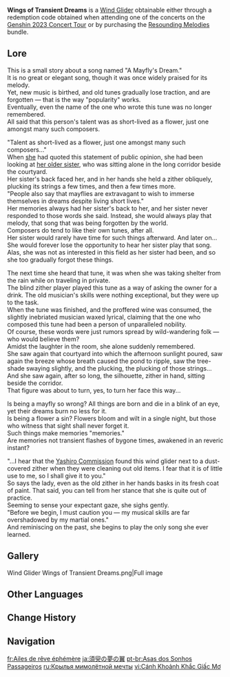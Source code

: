 {{Item Infobox
|id           = 140013
|image        = Item Wings of Transient Dreams.png
|type         = Wind Gliders
|quality      = 4
|description  = A stylized wind glider, one that you obtained in a trance-like flash as you entered a dream of the past through music.
|source1      = Obtainable through a redemption code received when attending one of the concerts on the [[Genshin Concert/2023 Melodies of an Endless Journey|Genshin Concert Tour]].
|source2      = [[Resounding Melodies]] bundle.
}}
'''Wings of Transient Dreams''' is a [[Wind Glider]] obtainable either through a redemption code obtained when attending one of the concerts on the [[Genshin Concert/2023 Melodies of an Endless Journey|Genshin 2023 Concert Tour]] or by purchasing the [[Resounding Melodies]] bundle.

==Lore==
This is a small story about a song named "A Mayfly's Dream."<br>
It is no great or elegant song, though it was once widely praised for its melody.<br>
Yet, new music is birthed, and old tunes gradually lose traction, and are forgotten &mdash; that is the way "popularity" works.<br>
Eventually, even the name of the one who wrote this tune was no longer remembered.<br>
All said that this person's talent was as short-lived as a flower, just one amongst many such composers.

"Talent as short-lived as a flower, just one amongst many such composers..."<br>
When [[Ei|she]] had quoted this statement of public opinion, she had been looking at [[Makoto|her older sister]], who was sitting alone in the long corridor beside the courtyard.<br>
Her sister's back faced her, and in her hands she held a zither obliquely, plucking its strings a few times, and then a few times more.<br>
"People also say that mayflies are extravagant to wish to immerse themselves in dreams despite living short lives."<br>
Her memories always had her sister's back to her, and her sister never responded to those words she said. Instead, she would always play that melody, that song that was being forgotten by the world.<br>
Composers do tend to like their own tunes, after all.<br>
Her sister would rarely have time for such things afterward. And later on... She would forever lose the opportunity to hear her sister play that song.<br>
Alas, she was not as interested in this field as her sister had been, and so she too gradually forgot these things.

The next time she heard that tune, it was when she was taking shelter from the rain while on traveling in private.<br>
The blind zither player played this tune as a way of asking the owner for a drink. The old musician's skills were nothing exceptional, but they were up to the task.<br>
When the tune was finished, and the proffered wine was consumed, the slightly inebriated musician waxed lyrical, claiming that the one who composed this tune had been a person of unparalleled nobility.<br>
Of course, these words were just rumors spread by wild-wandering folk &mdash; who would believe them?<br>
Amidst the laughter in the room, she alone suddenly remembered.<br>
She saw again that courtyard into which the afternoon sunlight poured, saw again the breeze whose breath caused the pond to ripple, saw the tree-shade swaying slightly, and the plucking, the plucking of those strings...<br>
And she saw again, after so long, the silhouette, zither in hand, sitting beside the corridor.<br>
That figure was about to turn, yes, to turn her face this way...

Is being a mayfly so wrong? All things are born and die in a blink of an eye, yet their dreams burn no less for it.<br>
Is being a flower a sin? Flowers bloom and wilt in a single night, but those who witness that sight shall never forget it.<br>
Such things make memories "memories."<br>
Are memories not transient flashes of bygone times, awakened in an reveric instant?

"...I hear that the [[Yashiro Commission]] found this wind glider next to a dust-covered zither when they were cleaning out old items. I fear that it is of little use to me, so I shall give it to you."<br>
So says the lady, even as the old zither in her hands basks in its fresh coat of paint. That said, you can tell from her stance that she is quite out of practice.<br>
Seeming to sense your expectant gaze, she sighs gently.<br>
"Before we begin, I must caution you &mdash; my musical skills are far overshadowed by my martial ones."<br>
And reminiscing on the past, she begins to play the only song she ever learned.

==Gallery==
<gallery>
Wind Glider Wings of Transient Dreams.png|Full image
</gallery>

==Other Languages==
{{Other Languages
|en       = Wings of Transient Dreams
|zhs      = 梦生须臾之翼
|zhs_rm   = Mèngshēng Xūyú zhi Yì
|zht      = 夢生須臾之翼
|zht_rm   = Mèngshēng Xūyú zhi Yì
|zh_tl    = Wings of Ephemeron-Born Dream
|ja       = 須臾の夢の翼
|ja_rm    = Shibaraku no Yume no Tsubasa
|ja_tl    = 
|ko       = 꿈에서 탄생한 찰나의 날개
|ko_tl    = Wing of Moment Born from a Dream
|es       = Alas del Ensueño Efímero
|es_tl    = Wings of Ephemeral Dreaming
|fr       = Ailes de rêve éphémère
|fr_tl    = Wings of Ephemeral Dream
|ru       = Крылья мимолётной мечты
|ru_tl    = Wings of Transient Dream
|th       = Wings of Transient Dreams
|vi       = Cánh Khoảnh Khắc Giấc Mơ
|vi_tl    = 
|de       = Flügel vergänglicher Träume
|de_tl    = Wings of Fleeting Dreams
|id       = Wings of Transient Dreams
|pt       = Asas dos Sonhos Passageiros
|pt_tl    = 
|tr       = Fani Rüyaların Kanatları
|tr_tl    = Wings of Transient Dreams
|it       = Ali dei sogni fugaci
|it_tl    = Wings of Fleeting Dreams
}}

==Change History==
{{Change History|4.1}}

==Navigation==
{{Dressing Room Navbox|Glider}}

[[fr:Ailes de rêve éphémère]]
[[ja:須臾の夢の翼]]
[[pt-br:Asas dos Sonhos Passageiros]]
[[ru:Крылья мимолётной мечты]]
[[vi:Cánh Khoảnh Khắc Giấc Mơ]]